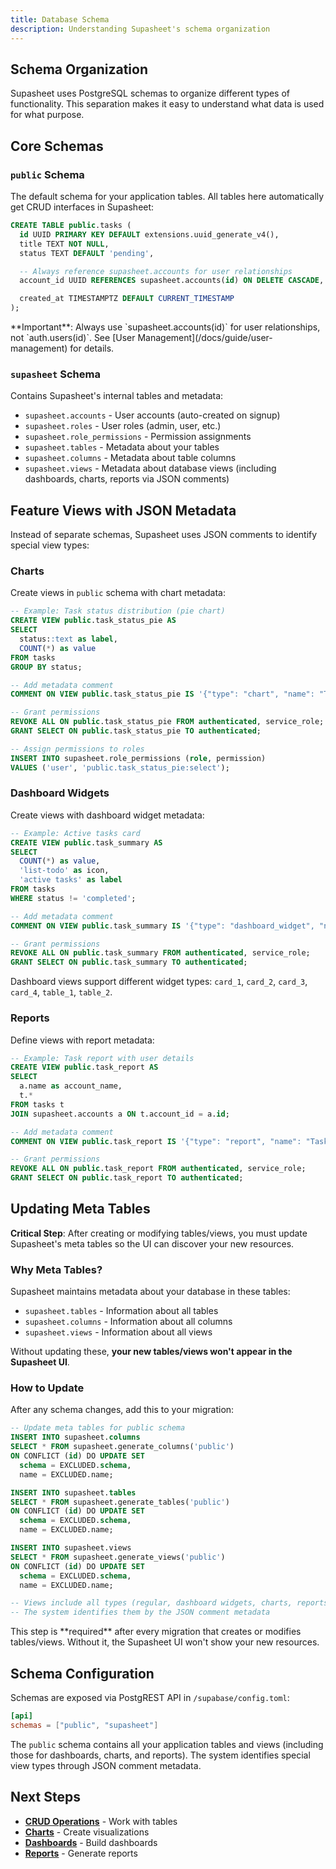 ```yaml
---
title: Database Schema
description: Understanding Supasheet's schema organization
---
```



## Schema Organization

Supasheet uses PostgreSQL schemas to organize different types of functionality. This separation makes it easy to understand what data is used for what purpose.

## Core Schemas

### `public` Schema

The default schema for your application tables. All tables here automatically get CRUD interfaces in Supasheet:

```sql
CREATE TABLE public.tasks (
  id UUID PRIMARY KEY DEFAULT extensions.uuid_generate_v4(),
  title TEXT NOT NULL,
  status TEXT DEFAULT 'pending',

  -- Always reference supasheet.accounts for user relationships
  account_id UUID REFERENCES supasheet.accounts(id) ON DELETE CASCADE,

  created_at TIMESTAMPTZ DEFAULT CURRENT_TIMESTAMP
);
```

<Callout type="warn">
**Important**: Always use `supasheet.accounts(id)` for user relationships, not `auth.users(id)`. See [User Management](/docs/guide/user-management) for details.
</Callout>

### `supasheet` Schema

Contains Supasheet's internal tables and metadata:

- `supasheet.accounts` - User accounts (auto-created on signup)
- `supasheet.roles` - User roles (admin, user, etc.)
- `supasheet.role_permissions` - Permission assignments
- `supasheet.tables` - Metadata about your tables
- `supasheet.columns` - Metadata about table columns
- `supasheet.views` - Metadata about database views (including dashboards, charts, reports via JSON comments)

## Feature Views with JSON Metadata

Instead of separate schemas, Supasheet uses JSON comments to identify special view types:

### Charts

Create views in `public` schema with chart metadata:

```sql
-- Example: Task status distribution (pie chart)
CREATE VIEW public.task_status_pie AS
SELECT
  status::text as label,
  COUNT(*) as value
FROM tasks
GROUP BY status;

-- Add metadata comment
COMMENT ON VIEW public.task_status_pie IS '{"type": "chart", "name": "Task Status Pie", "description": "Current task status breakdown", "chart_type": "pie"}';

-- Grant permissions
REVOKE ALL ON public.task_status_pie FROM authenticated, service_role;
GRANT SELECT ON public.task_status_pie TO authenticated;

-- Assign permissions to roles
INSERT INTO supasheet.role_permissions (role, permission)
VALUES ('user', 'public.task_status_pie:select');
```

### Dashboard Widgets

Create views with dashboard widget metadata:

```sql
-- Example: Active tasks card
CREATE VIEW public.task_summary AS
SELECT
  COUNT(*) as value,
  'list-todo' as icon,
  'active tasks' as label
FROM tasks
WHERE status != 'completed';

-- Add metadata comment
COMMENT ON VIEW public.task_summary IS '{"type": "dashboard_widget", "name": "Task Summary", "description": "Summary of active tasks", "widget_type": "card_1"}';

-- Grant permissions
REVOKE ALL ON public.task_summary FROM authenticated, service_role;
GRANT SELECT ON public.task_summary TO authenticated;
```

Dashboard views support different widget types: `card_1`, `card_2`, `card_3`, `card_4`, `table_1`, `table_2`.

### Reports

Define views with report metadata:

```sql
-- Example: Task report with user details
CREATE VIEW public.task_report AS
SELECT
  a.name as account_name,
  t.*
FROM tasks t
JOIN supasheet.accounts a ON t.account_id = a.id;

-- Add metadata comment
COMMENT ON VIEW public.task_report IS '{"type": "report", "name": "Task Summary", "description": "Summary of active tasks"}';

-- Grant permissions
REVOKE ALL ON public.task_report FROM authenticated, service_role;
GRANT SELECT ON public.task_report TO authenticated;
```

## Updating Meta Tables

**Critical Step**: After creating or modifying tables/views, you must update Supasheet's meta tables so the UI can discover your new resources.

### Why Meta Tables?

Supasheet maintains metadata about your database in these tables:
- `supasheet.tables` - Information about all tables
- `supasheet.columns` - Information about all columns
- `supasheet.views` - Information about all views

Without updating these, **your new tables/views won't appear in the Supasheet UI**.

### How to Update

After any schema changes, add this to your migration:

```sql
-- Update meta tables for public schema
INSERT INTO supasheet.columns
SELECT * FROM supasheet.generate_columns('public')
ON CONFLICT (id) DO UPDATE SET
  schema = EXCLUDED.schema,
  name = EXCLUDED.name;

INSERT INTO supasheet.tables
SELECT * FROM supasheet.generate_tables('public')
ON CONFLICT (id) DO UPDATE SET
  schema = EXCLUDED.schema,
  name = EXCLUDED.name;

INSERT INTO supasheet.views
SELECT * FROM supasheet.generate_views('public')
ON CONFLICT (id) DO UPDATE SET
  schema = EXCLUDED.schema,
  name = EXCLUDED.name;

-- Views include all types (regular, dashboard widgets, charts, reports)
-- The system identifies them by the JSON comment metadata
```

<Callout type="warn">
This step is **required** after every migration that creates or modifies tables/views. Without it, the Supasheet UI won't show your new resources.
</Callout>

## Schema Configuration

Schemas are exposed via PostgREST API in `/supabase/config.toml`:

```toml
[api]
schemas = ["public", "supasheet"]
```

The `public` schema contains all your application tables and views (including those for dashboards, charts, and reports). The system identifies special view types through JSON comment metadata.

## Next Steps

- **[CRUD Operations](/docs/guide/crud-operations)** - Work with tables
- **[Charts](/docs/guide/charts)** - Create visualizations
- **[Dashboards](/docs/guide/dashboards)** - Build dashboards
- **[Reports](/docs/guide/reports)** - Generate reports
